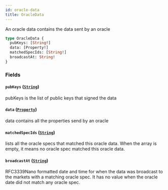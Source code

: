 ```yaml
---
id: oracle-data
title: OracleData
---
```



An oracle data contains the data sent by an oracle

```graphql
type OracleData {
  pubKeys: [String!]
  data: [Property!]
  matchedSpecIds: [String!]
  broadcastAt: String!
}
```


### Fields

#### `pubKeys` ([`String`](/docs/testnet/graphql/scalars/string))

pubKeys is the list of public keys that signed the data


#### `data` ([`Property`](/docs/testnet/graphql/objects/property))

data contains all the properties send by an oracle


#### `matchedSpecIds` ([`String`](/docs/testnet/graphql/scalars/string))

lists all the oracle specs that matched this oracle data.
When the array is empty, it means no oracle spec matched this oracle data.


#### `broadcastAt` ([`String`](/docs/testnet/graphql/scalars/string))

RFC3339Nano formatted date and time for when the data was broadcast to the markets
with a matching oracle spec.
It has no value when the oracle date did not match any oracle spec.





